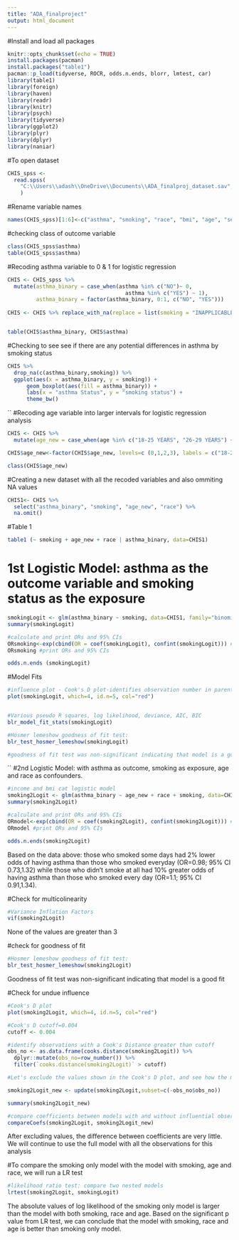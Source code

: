 ```yaml
---
title: "ADA_finalproject"
output: html_document
---
```

#Install and load all packages
```r
knitr::opts_chunk$set(echo = TRUE)
install.packages(pacman)
install.packages("table1")
pacman::p_load(tidyverse, ROCR, odds.n.ends, blorr, lmtest, car)
library(table1)
library(foreign)
library(haven)
library(readr)
library(knitr)
library(psych)
library(tidyverse)
library(ggplot2)
library(plyr)
library(dplyr)
library(naniar)
```


#To open dataset
```r
CHIS_spss <-
  read.spss(
    "C:\\Users\\adash\\OneDrive\\Documents\\ADA_finalproj_dataset.sav", to.data.frame=TRUE
    )
```

#Rename variable names 
```r
names(CHIS_spss)[1:6]<-c("asthma", "smoking", "race", "bmi", "age", "sex")
```

#checking class of outcome variable
```r

class(CHIS_spss$asthma)
table(CHIS_spss$asthma)
```

#Recoding asthma variable to 0  & 1 for logistic regression
```r
CHIS <- CHIS_spss %>%
  mutate(asthma_binary = case_when(asthma %in% c("NO")~ 0,
                                     asthma %in% c("YES") ~ 1),
         asthma_binary = factor(asthma_binary, 0:1, c("NO", "YES")))
           
CHIS <- CHIS %>% replace_with_na(replace = list(smoking = "INAPPLICABLE"))


table(CHIS$asthma_binary, CHIS$asthma)
```
#Checking to see see if there are any potential differences in asthma by smoking status
```r
CHIS %>% 
  drop_na(c(asthma_binary,smoking)) %>% 
  ggplot(aes(x = asthma_binary, y = smoking)) +
      geom_boxplot(aes(fill = asthma_binary)) +
      labs(x = "asthma Status", y = "smoking status") +
      theme_bw()
```
``
#Recoding age variable into larger intervals for logistic regression analysis
```r
CHIS <- CHIS %>%
  mutate(age_new = case_when(age %in% c("18-25 YEARS", "26-29 YEARS") ~ 0, age %in% c("30-34 YEARS", "35-39 YEARS") ~ 1, age %in% c("40-44 YEARS", "45-49 YEARS") ~ 2, age %in% c("50-54 YEARS", "55-59 YEARS", "60-64 YEARS", "65-69 YEARS", "70-74 YEARS", "75-79 YEARS", "80-84 YEARS", "85+ YEARS") ~ 3))

CHIS$age_new<-factor(CHIS$age_new, levels=c (0,1,2,3), labels = c("18-29", "30-39", "40-49", "50+"))

class(CHIS$age_new)
```

#Creating a new dataset with all the recoded variables and also ommiting NA values
```r
CHIS1<- CHIS %>%
  select("asthma_binary", "smoking", "age_new", "race") %>%
  na.omit()
```

#Table 1
```r
table1 (~ smoking + age_new + race | asthma_binary, data=CHIS1)
```

# 1st Logistic Model: asthma as the outcome variable and smoking status as the exposure
```r
smokingLogit <- glm(asthma_binary ~ smoking, data=CHIS1, family="binomial")
summary(smokingLogit)

#calculate and print ORs and 95% CIs  
ORsmoking<-exp(cbind(OR = coef(smokingLogit), confint(smokingLogit))) #calculate ORs and 95% CIs
ORsmoking #print ORs and 95% CIs

odds.n.ends (smokingLogit)

```

#Model Fits
```r
#influence plot - Cook's D plot-identifies observation number in parent dataset
plot(smokingLogit, which=4, id.n=5, col="red") 


#Various pseudo R squares, log likelihood, deviance, AIC, BIC
blr_model_fit_stats(smokingLogit)

#Hosmer lemeshow goodness of fit test: 
blr_test_hosmer_lemeshow(smokingLogit)

#goodness of fit test was non-significant indicating that model is a good fit
```
``
#2nd Logistic Model: with asthma as outcome, smoking as exposure, age and race as confounders.
```r
#income and bmi cat logistic model
smoking2Logit <- glm(asthma_binary ~ age_new + race + smoking, data=CHIS1, family="binomial")
summary(smoking2Logit)

#calculate and print ORs and 95% CIs  
ORmodel<-exp(cbind(OR = coef(smoking2Logit), confint(smoking2Logit))) #calculate ORs and 95% CIs
ORmodel #print ORs and 95% CIs

odds.n.ends(smoking2Logit)
```

Based on the data above: those who smoked some days had 2% lower odds of having asthma than those who smoked everyday (OR=0.98; 95% CI 0.73,1.32) while those who didn’t smoke at all had 10% greater odds of having asthma than those who smoked every day (OR=1.1; 95% CI 0.91,1.34). 

#Check for multicolinearity
```r
#Variance Inflation Factors
vif(smoking2Logit)
```

None of the values are greater than 3

#check for goodness of fit 
```r
#Hosmer lemeshow goodness of fit test: 
blr_test_hosmer_lemeshow(smoking2Logit)
```
Goodness of fit test was non-significant indicating that model is a good fit

#Check for undue influence
```r
#Cook's D plot
plot(smoking2Logit, which=4, id.n=5, col="red") 

#Cook's D cutoff=0.004
cutoff <- 0.004 

#identify observations with a Cook's Distance greater than cutoff
obs_no <- as.data.frame(cooks.distance(smoking2Logit)) %>%
  dplyr::mutate(obs_no=row_number()) %>%
  filter(`cooks.distance(smoking2Logit)` > cutoff)

#Let's exclude the values shown in the Cook's D plot, and see how the models compare.

smoking2Logit_new <- update(smoking2Logit,subset=c(-obs_no$obs_no))

summary(smoking2Logit_new)

#compare coefficients between models with and without influential observations
compareCoefs(smoking2Logit, smoking2Logit_new) 
```
After excluding values, the difference between coefficients are very little. We will continue to use the full model with all the observations for this analysis

#To compare the smoking only model with the model with smoking, age and race, we will run a LR test

```r
#likelihood ratio test: compare two nested models
lrtest(smoking2Logit, smokingLogit)
```
The absolute values of log likelihood of the smoking only model is larger than the model with both smoking, race and age. Based on the significant p value from LR test, we can conclude that the model with smoking, race and age is better than smoking only model.
